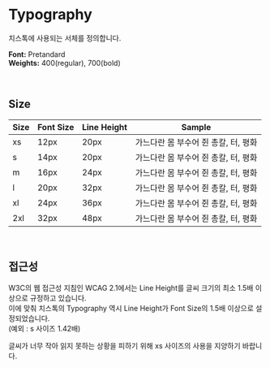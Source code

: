 

<Meta title="Token/Typography" />

<br />
<br />
<br />
<br />

# Typography

치스톡에 사용되는 서체를 정의합니다.

**Font:** Pretandard  
**Weights:** 400(regular), 700(bold)

<br />

## **Size**

<Canvas withSource="none">
  <table style={{ borderCollapse: "separate", borderSpacing: "32rem" }}>
    <thead>
      <tr style={{ textAlign: "left" }}>
        <th>
          <Text size="xl" weight="bold">
            Size
          </Text>
        </th>
        <th>
          <Text size="xl" weight="bold">
            Font Size
          </Text>
        </th>
        <th>
          <Text size="xl" weight="bold">
            Line Height
          </Text>
        </th>
        <th>
          <Text size="xl" weight="bold">
            Sample
          </Text>
        </th>
      </tr>
    </thead>
    <tbody>
      <tr>
        <td>
          <Text class="text-xs">xs</Text>
        </td>
        <td>
          <Text class="text-xs">12px</Text>
        </td>
        <td>
          <Text class="text-xs">20px</Text>
        </td>
        <td>
          <Text class="text-xs">가느다란 몸 부수어 쥔 총칼, 터, 평화</Text>
        </td>
      </tr>
      <tr>
        <td>
          <Text class="text-s">s</Text>
        </td>
        <td>
          <Text class="text-s">14px</Text>
        </td>
        <td>
          <Text class="text-s">20px</Text>
        </td>
        <td>
          <Text class="text-s">가느다란 몸 부수어 쥔 총칼, 터, 평화</Text>
        </td>
      </tr>
      <tr>
        <td>
          <Text class="text-m">m</Text>
        </td>
        <td>
          <Text class="text-m">16px</Text>
        </td>
        <td>
          <Text class="text-m">24px</Text>
        </td>
        <td>
          <Text class="text-m">가느다란 몸 부수어 쥔 총칼, 터, 평화</Text>
        </td>
      </tr>
      <tr>
        <td>
          <Text class="text-l">l</Text>
        </td>
        <td>
          <Text class="text-l">20px</Text>
        </td>
        <td>
          <Text class="text-l">32px</Text>
        </td>
        <td>
          <Text class="text-l">가느다란 몸 부수어 쥔 총칼, 터, 평화</Text>
        </td>
      </tr>
      <tr>
        <td>
          <Text class="text-xl">xl</Text>
        </td>
        <td>
          <Text class="text-xl">24px</Text>
        </td>
        <td>
          <Text class="text-xl">36px</Text>
        </td>
        <td>
          <Text class="text-xl">가느다란 몸 부수어 쥔 총칼, 터, 평화</Text>
        </td>
      </tr>
      <tr>
        <td>
          <Text class="text-2xl">2xl</Text>
        </td>
        <td>
          <Text class="text-2xl">32px</Text>
        </td>
        <td>
          <Text class="text-2xl">48px</Text>
        </td>
        <td>
          <Text class="text-2xl">가느다란 몸 부수어 쥔 총칼, 터, 평화</Text>
        </td>
      </tr>
    </tbody>
  </table>
</Canvas>

<br />

## **접근성**

W3C의 웹 접근성 지침인 WCAG 2.1에서는 Line Height를 글씨 크기의 최소 1.5배 이상으로 규정하고 있습니다.  
이에 맞춰 치스톡의 Typography 역시 Line Height가 Font Size의 1.5배 이상으로 설정되었습니다.  
(예외 : s 사이즈 1.42배)

글씨가 너무 작아 읽지 못하는 상황을 피하기 위해 xs 사이즈의 사용을 지양하기 바랍니다.

<br />
<br />
